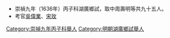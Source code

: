 *崇禎九年（1636年）丙子科湖廣鄉試，取中周壽明等共九十五人。
*考官[[吳偉業|吳偉業]]、[[宋玫|宋玫]]
[[Category:崇禎九年丙子科舉人|Category:崇禎九年丙子科舉人]]
[[Category:明朝湖廣鄉試舉人|Category:明朝湖廣鄉試舉人]]